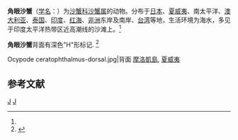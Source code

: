 {{speciesbox
| genus = Ocypode
| species = ceratophthalmus
| status = 
| status_system = 
| image = Ocypodeceratophthalmus.JPG
| authority = Pallas, 1772<ref name='id11926'>{{cite web| url =http://www.bioinfo.cn/db05/BjdwSpecies.php?action=view&id=11926| title =角眼沙蟹| work =《中国动物物种编目数据库》| publisher =中国科学院微生物研究所| author =中国科学院动物研究所| accessdate =2009-04-28| deadurl =yes| archiveurl =https://web.archive.org/web/20160305005051/http://www.bioinfo.cn/db05/BjdwSpecies.php?action=view&id=11926| archivedate =2016-03-05}}</ref>
}}

'''角眼沙蟹'''（[[学名|学名]]：{{lang|la|''Ocypode ceratophthalmus''}}）为[[沙蟹科|沙蟹科]][[沙蟹属|沙蟹属]]的动物。分布于[[日本|日本]]、[[夏威夷|夏威夷]]、南太平洋、[[澳大利亚|澳大利亚]]、[[泰国|泰国]]、[[印度|印度]]、[[红海|红海]]、[[非洲|非洲]]东岸及南岸、[[台湾|台湾]]等地，生活环境为海水，多见于印度太平洋热带区近高潮线的沙滩上。<ref name='id11926'/>

'''角眼沙蟹'''背面有深色"H"形标记.
<ref name="sg">{{cite web|url=http://www.wildsingapore.com/wildfacts/crustacea/crab/ocypodoidea/ceratophthalmus.htm|title=Horn-eyed ghost crab ''Ocypode ceratophthalmus''|publisher=Wild Singapore|access-date=2020-09-25|archive-date=2020-11-12|archive-url=https://web.archive.org/web/20201112022633/http://www.wildsingapore.com/wildfacts/crustacea/crab/ocypodoidea/ceratophthalmus.htm|dead-url=no}}</ref>
<gallery mode = packed>
Ocypode ceratophthalmus-dorsal.jpg|背面 [[摩洛凱島|摩洛凱島]], [[夏威夷州|夏威夷]]
</gallery>

== 参考文献 ==
{{reflist}}

{{Taxonbar|from=Q167349}}

[[Category:沙蟹属|J]]
[[Category:1772年描述的動物|J]]
